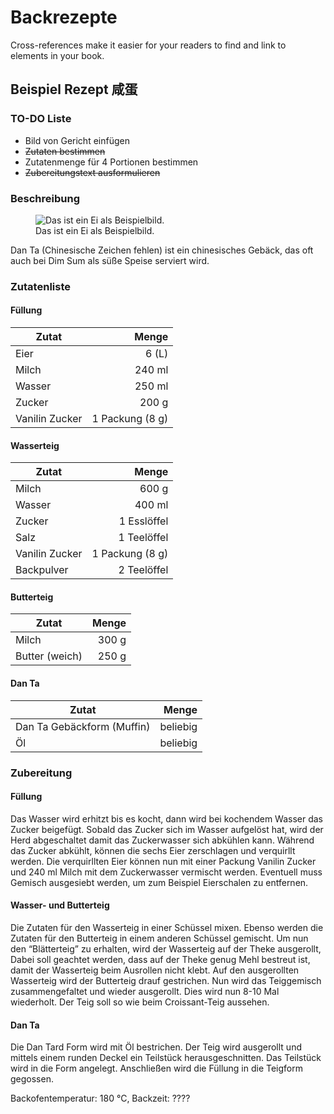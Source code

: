 # Backrezepte

Cross-references make it easier for your readers to find and link to elements in your book.

## Beispiel Rezept 咸蛋

### TO-DO Liste

- Bild von Gericht einfügen
-  ~~Zutaten bestimmen~~
- Zutatenmenge für 4 Portionen bestimmen
- ~~Zubereitungstext ausformulieren~~



### Beschreibung {-}

![Das ist ein Ei als Beispielbild.](img/example-egg.jpg)

Dan Ta (Chinesische Zeichen fehlen) ist ein chinesisches Gebäck, das oft auch bei Dim Sum als süße Speise serviert wird. 

### Zutatenliste {-}

#### Füllung {-}

Zutat | Menge 
---|---:
Eier | 6 (L)
Milch | 240 ml
Wasser | 250 ml
Zucker | 200 g
Vanilin Zucker | 1 Packung (8 g)

#### Wasserteig {-}

Zutat | Menge 
---|---:
Milch | 600 g
Wasser | 400 ml
Zucker | 1 Esslöffel
Salz | 1 Teelöffel
Vanilin Zucker | 1 Packung (8 g)
Backpulver | 2 Teelöffel

#### Butterteig {-}

Zutat | Menge 
---|---:
Milch | 300 g
Butter (weich) | 250 g

#### Dan Ta {-}

Zutat | Menge 
---|---:
Dan Ta Gebäckform (Muffin) | beliebig
Öl | beliebig


### Zubereitung {-}

#### Füllung {-}

Das Wasser wird erhitzt bis es kocht, dann wird bei kochendem Wasser das Zucker beigefügt. Sobald das Zucker sich im Wasser aufgelöst hat, wird der Herd abgeschaltet damit das Zuckerwasser sich abkühlen kann. Während das Zucker abkühlt, können die sechs Eier zerschlagen und verquirllt werden. Die verquirllten Eier können nun mit einer Packung Vanilin Zucker und 240 ml Milch mit dem Zuckerwasser vermischt werden. Eventuell muss Gemisch ausgesiebt werden, um zum Beispiel Eierschalen zu entfernen.

#### Wasser- und Butterteig {-}
Die Zutaten für den Wasserteig in einer Schüssel mixen. Ebenso werden die Zutaten für den Butterteig in einem anderen Schüssel gemischt. Um nun den "Blätterteig" zu erhalten, wird der Wasserteig auf der Theke ausgerollt, Dabei soll geachtet werden, dass auf der Theke genug Mehl bestreut ist, damit der Wasserteig beim Ausrollen nicht klebt. Auf den ausgerollten Wasserteig wird der Butterteig drauf gestrichen. Nun wird das Teiggemisch zusammengefaltet und wieder ausgerollt. Dies wird nun 8-10 Mal wiederholt. Der Teig soll so wie beim Croissant-Teig aussehen.

#### Dan Ta {-}
Die Dan Tard Form wird mit Öl bestrichen. Der Teig wird ausgerollt und mittels einem runden Deckel ein Teilstück herausgeschnitten. Das Teilstück wird in die Form angelegt. Anschließen wird die Füllung in die Teigform gegossen.

Backofentemperatur: 180 °C, Backzeit: ???? 
